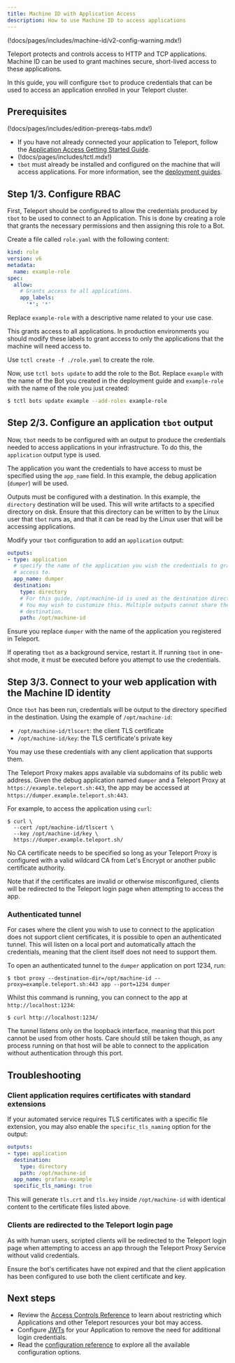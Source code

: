 ```yaml
---
title: Machine ID with Application Access
description: How to use Machine ID to access applications
---
```


(!docs/pages/includes/machine-id/v2-config-warning.mdx!)

Teleport protects and controls access to HTTP and TCP applications. Machine ID
can be used to grant machines secure, short-lived access to these applications.

In this guide, you will configure `tbot` to produce credentials that can be
used to access an application enrolled in your Teleport cluster.

## Prerequisites

(!docs/pages/includes/edition-prereqs-tabs.mdx!)

- If you have not already connected your application to Teleport, follow
  the [Application Access Getting Started Guide](../../application-access/getting-started.mdx).
- (!docs/pages/includes/tctl.mdx!)
- `tbot` must already be installed and configured on the machine that will
  access applications. For more information, see the
  [deployment guides](../deployment/overview.mdx).

## Step 1/3. Configure RBAC

First, Teleport should be configured to allow the credentials produced by `tbot`
to be used to connect to an Application. This is done by creating a role that
grants the necessary permissions and then assigning this role to a Bot.

Create a file called `role.yaml` with the following content:

```yaml
kind: role
version: v6
metadata:
  name: example-role
spec:
  allow:
    # Grants access to all applications.
    app_labels:
      '*': '*'
```

Replace `example-role` with a descriptive name related to your use case.

This grants access to all applications. In production environments you should
modify these labels to grant access to only the applications that the machine
will need access to.

Use `tctl create -f ./role.yaml` to create the role.

Now, use `tctl bots update` to add the role to the Bot. Replace `example`
with the name of the Bot you created in the deployment guide and `example-role`
with the name of the role you just created:

```bash
$ tctl bots update example --add-roles example-role
```

## Step 2/3. Configure an application `tbot` output

Now, `tbot` needs to be configured with an output to produce the
credentials needed to access applications in your infrastructure. To do this, the `application` output
type is used.

The application you want the credentials to have access to must be specified
using the `app_name` field. In this example, the debug application (`dumper`)
will be used.

Outputs must be configured with a destination. In this example, the `directory`
destination will be used. This will write artifacts to a specified directory on
disk. Ensure that this directory can be written to by the Linux user that
`tbot` runs as, and that it can be read by the Linux user that will be accessing
applications.

Modify your `tbot` configuration to add an `application` output:

```yaml
outputs:
- type: application
  # specify the name of the application you wish the credentials to grant
  # access to.
  app_name: dumper
  destination:
    type: directory
    # For this guide, /opt/machine-id is used as the destination directory.
    # You may wish to customize this. Multiple outputs cannot share the same
    # destination.
    path: /opt/machine-id
```

Ensure you replace `dumper` with the name of the application you registered in
Teleport.

If operating `tbot` as a background service, restart it. If running `tbot` in
one-shot mode, it must be executed before you attempt to use the credentials.

## Step 3/3. Connect to your web application with the Machine ID identity

Once `tbot` has been run, credentials will be output to the directory specified
in the destination. Using the example of `/opt/machine-id`:

- `/opt/machine-id/tlscert`: the client TLS certificate
- `/opt/machine-id/key`: the TLS certificate's private key

You may use these credentials with any client application that supports them.

The Teleport Proxy makes apps available via subdomains of its public web
address. Given the debug application named `dumper` and a Teleport Proxy at
`https://example.teleport.sh:443`, the app may be accessed at
`https://dumper.example.teleport.sh:443`.

For example, to access the application using `curl`:

```code
$ curl \
  --cert /opt/machine-id/tlscert \
  --key /opt/machine-id/key \
  https://dumper.example.teleport.sh/
```

No CA certificate needs to be specified so long as your Teleport Proxy is
configured with a valid wildcard CA from Let's Encrypt or another public
certificate authority.

Note that if the certificates are invalid or otherwise misconfigured, clients
will be redirected to the Teleport login page when attempting to access the app.

### Authenticated tunnel

For cases where the client you wish to use to connect to the application does not
support client certificates, it is possible to open an authenticated tunnel.
This will listen on a local port and automatically attach the credentials,
meaning that the client itself does not need to support them.

To open an authenticated tunnel to the `dumper` application on port 1234, run:

```code
$ tbot proxy --destination-dir=/opt/machine-id --proxy=example.teleport.sh:443 app --port=1234 dumper
```

Whilst this command is running, you can connect to the app at
`http://localhost:1234`:

```code
$ curl http://localhost:1234/
```

The tunnel listens only on the loopback interface, meaning that this port
cannot be used from other hosts. Care should still be taken though, as any
process running on that host will be able to connect to the application without
authentication through this port.

## Troubleshooting

### Client application requires certificates with standard extensions

If your automated service requires TLS certificates with a specific file
extension, you may also enable the `specific_tls_naming` option for the output:

```yaml
outputs:
- type: application
  destination:
    type: directory
    path: /opt/machine-id
  app_name: grafana-example
  specific_tls_naming: true
```

This will generate `tls.crt` and `tls.key` inside `/opt/machine-id`
with identical content to the certificate files listed above.

### Clients are redirected to the Teleport login page

As with human users, scripted clients will be redirected to the Teleport login
page when attempting to access an app through the Teleport Proxy Service without valid
credentials.

Ensure the bot's certificates have not expired and that the client application
has been configured to use both the client certificate and key.

## Next steps

- Review the [Access Controls Reference](../../../../reference/rbac/teleport-roles.mdx)
  to learn about restricting which Applications and other Teleport resources
  your bot may access.
- Configure [JWTs](../../application-access/jwt/introduction.mdx) for your
  Application to remove the need for additional login credentials.
- Read the [configuration reference](../../../../reference/machine-id/configuration.mdx) to explore
  all the available configuration options.
